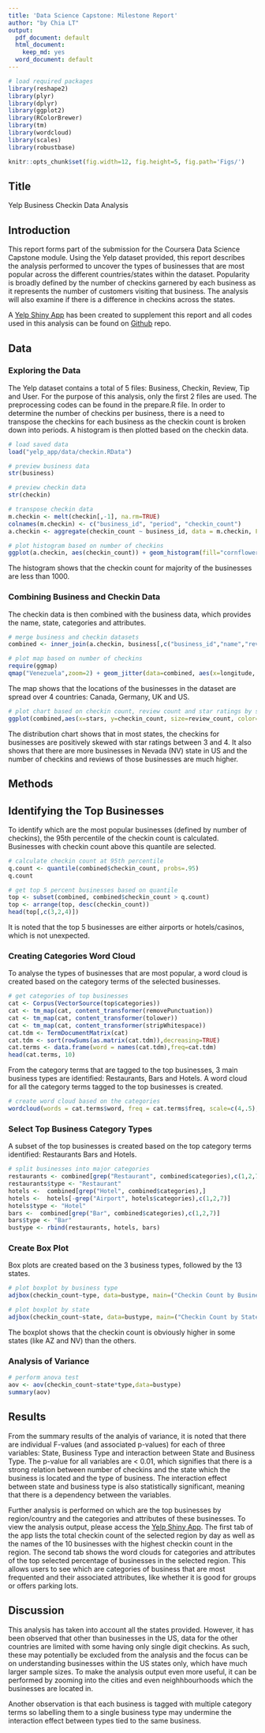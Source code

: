 ```yaml
---
title: 'Data Science Capstone: Milestone Report'
author: "by Chia LT"
output:
  pdf_document: default
  html_document:
    keep_md: yes
  word_document: default
---  
```


```r
# load required packages
library(reshape2)
library(plyr)
library(dplyr)
library(ggplot2)
library(RColorBrewer)
library(tm)
library(wordcloud)
library(scales)
library(robustbase)
```  

```r
knitr::opts_chunk$set(fig.width=12, fig.height=5, fig.path='Figs/')
```
## Title
Yelp Business Checkin Data Analysis

## Introduction
This report forms part of the submission for the Coursera Data Science Capstone module.  Using the Yelp dataset provided, this report describes the analysis performed to uncover the types of businesses that are most popular across the different countries/states within the dataset.  Popularity is broadly defined by the number of checkins garnered by each business as it represents the number of customers visiting that business.  The analysis will also examine if there is a difference in checkins across the states.

A [Yelp Shiny App](https://miny.shinyapps.io/yelp_app) has been created to supplement this report and all codes used in this analysis can be found on [Github](https://github.com/litheng/CapstoneProject) repo.


## Data
### Exploring the Data
The Yelp dataset contains a total of 5 files: Business, Checkin, Review, Tip and User.  For the purpose of this analysis, only the first 2 files are used.  The preprocessing codes can be found in the prepare.R file.  In order to determine the number of checkins per business, there is a need to transpose the checkins for each business as the checkin count is broken down into periods.  A histogram is then plotted based on the checkin data.

```r
# load saved data
load("yelp_app/data/checkin.RData")

# preview business data
str(business)

# preview checkin data
str(checkin)
```  

```r
# transpose checkin data
m.checkin <- melt(checkin[,-1], na.rm=TRUE)
colnames(m.checkin) <- c("business_id", "period", "checkin_count")
a.checkin <- aggregate(checkin_count ~ business_id, data = m.checkin, FUN = sum)

# plot histogram based on number of checkins
ggplot(a.checkin, aes(checkin_count)) + geom_histogram(fill="cornflowerblue", color="grey") + scale_x_log10() + theme_bw() + ggtitle("Histogram of Total Checkin Count for Businesses")
```
<p>
The histogram shows that the checkin count for majority of the businesses are less than 1000.

### Combining Business and Checkin Data
The checkin data is then combined with the business data, which provides the name, state, categories and attributes.

```r
# merge business and checkin datasets
combined <- inner_join(a.checkin, business[,c("business_id","name","review_count","stars","categories","state","longitude","latitude")])

# plot map based on number of checkins
require(ggmap)
qmap("Venezuela",zoom=2) + geom_jitter(data=combined, aes(x=longitude, y=latitude, size=checkin_count), alpha=0.5, color = "red") + ggtitle('Checkins by City')
```
<p>
The map shows that the locations of the businesses in the dataset are spread over 4 countries: Canada, Germany, UK and US.

```r
# plot chart based on checkin count, review count and star ratings by state
ggplot(combined,aes(x=stars, y=checkin_count, size=review_count, color=state)) + geom_point(shape=19,alpha=0.5) + facet_wrap(~state, scales = "free_y", ncol = 6) + theme_bw() + guides(colour=FALSE) + scale_size(range = c(5, 20)) + xlab("Star Rating") + ylab("Number of Checkins")
```
<p>
The distribution chart shows that in most states, the checkins for businesses are positively skewed with star ratings between 3 and 4. It also shows that there are more businesses in Nevada (NV) state in US and the number of checkins and reviews of those businesses are much higher.

## Methods
## Identifying the Top Businesses
To identify which are the most popular businesses (defined by number of checkins), the 95th percentile of the checkin count is calculated.  Businesses with checkin count above this quantile are selected.
  
```r
# calculate checkin count at 95th percentile
q.count <- quantile(combined$checkin_count, probs=.95)
q.count

# get top 5 percent businesses based on quantile
top <- subset(combined, combined$checkin_count > q.count)
top <- arrange(top, desc(checkin_count))
head(top[,c(3,2,4)])
```  
It is noted that the top 5 businesses are either airports or hotels/casinos, which is not unexpected.

### Creating Categories Word Cloud
To analyse the types of businesses that are most popular, a word cloud is created based on the category terms of the selected businesses.

```r
# get categories of top businesses
cat <- Corpus(VectorSource(top$categories))
cat <- tm_map(cat, content_transformer(removePunctuation))
cat <- tm_map(cat, content_transformer(tolower))
cat <- tm_map(cat, content_transformer(stripWhitespace))
cat.tdm <- TermDocumentMatrix(cat)
cat.tdm <- sort(rowSums(as.matrix(cat.tdm)),decreasing=TRUE)
cat.terms <- data.frame(word = names(cat.tdm),freq=cat.tdm)
head(cat.terms, 10)
```  
From the category terms that are tagged to the top businesses, 3 main business types are identified: Restaurants, Bars and Hotels.  A word cloud for all the category terms tagged to the top businesses is created.

```r
# create word cloud based on the categories
wordcloud(words = cat.terms$word, freq = cat.terms$freq, scale=c(4,.5), min.freq = 1, max.words=200, random.order=FALSE, rot.per=0.35, colors=brewer.pal(10, "Paired"))
```

### Select Top Business Category Types
A subset of the top businesses is created based on the top category terms identified: Restaurants Bars and Hotels.

```r
# split businesses into major categories
restaurants <- combined[grep("Restaurant", combined$categories),c(1,2,7)]
restaurants$type <- "Restaurant"
hotels <-  combined[grep("Hotel", combined$categories),]
hotels <-  hotels[-grep("Airport", hotels$categories),c(1,2,7)]
hotels$type <- "Hotel"
bars <-  combined[grep("Bar", combined$categories),c(1,2,7)]
bars$type <- "Bar"
bustype <- rbind(restaurants, hotels, bars)
```  

### Create Box Plot
Box plots are created based on the 3 business types, followed by the 13 states.

```r
# plot boxplot by business type
adjbox(checkin_count~type, data=bustype, main=("Checkin Count by Business Type"), ylab="No. of Checkins", font.lab=3, col=brewer.pal(3,"Dark2"), log="y")

# plot boxplot by state
adjbox(checkin_count~state, data=bustype, main=("Checkin Count by State"), ylab="No. of Checkins", font.lab=3, col=brewer.pal(12,"Set3"), log="y")
```  
<p>
The boxplot shows that the checkin count is obviously higher in some states (like AZ and NV) than the others.

### Analysis of Variance
```r
# perform anova test
aov <- aov(checkin_count~state*type,data=bustype)
summary(aov)
```

## Results
From the summary results of the analyis of variance, it is noted that there are individual F-values (and associated p-values) for each of three variables: State, Business Type and interaction between State and Business Type.  The p-value for all variables are < 0.01, which signifies that there is a strong relation between number of checkins and the state which the business is located and the type of business.  The interaction effect between state and business type is also statistically significant, meaning that there is a dependency between the variables.

Further analysis is performed on which are the top businesses by region/country and the categories and attributes of these businesses.  To view the analysis output, please access the [Yelp Shiny App](https://miny.shinyapps.io/yelp_app).  The first tab of the app lists the total checkin count of the selected region by day as well as the names of the 10 businesses with the highest checkin count in the region. The second tab shows the word clouds for categories and attributes of the top selected percentage of businesses in the selected region.  This allows users to see which are categories of business that are most frequented and their associated attributes, like whether it is good for groups or offers parking lots.

## Discussion
This analysis has taken into account all the states provided.  However, it has been observed that other than businesses in the US, data for the other countries are limited with some having only single digit checkins.  As such, these may potentially be excluded from the analysis and the focus can be on understanding businesses within the US states only, which have much larger sample sizes.  To make the analysis output even more useful, it can be performed by zooming into the cities and even neighhbourhoods which the businesses are located in.

Another observation is that each business is tagged with multiple category terms so labelling them to a single business type may undermine the interaction effect between types tied to the same business.